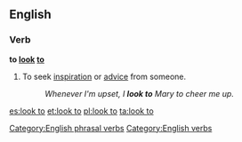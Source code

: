 ==English==

===Verb===
'''to [[look]] [[to]]'''

# {{idiom}} To seek [[inspiration]] or [[advice]] from someone.
#:''Whenever I'm upset, I '''look to''' Mary to cheer me up.''

[[Category:English phrasal verbs]]
[[Category:English verbs]]

[[es:look to]]
[[et:look to]]
[[pl:look to]]
[[ta:look to]]